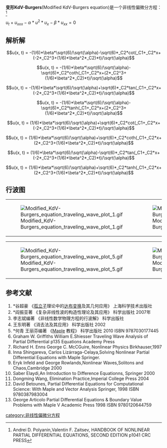 '''变形KdV-Burgers'''(Modified  KdV-Burgers equation)是一个非线性偏微分方程：<ref>Andrei D. Polyanin,Valentin F. Zaitsev, HANDBOOK OF NONLINEAR PARTIAL DIFFERENTIAL EQUATIONS, SECOND EDITION p1041  CRC PRESS</ref>

<math>u_{t}+u_{xxx}-\alpha*u^2*u_{x}-\beta*u_{xx}=0 </math>

==解析解==
:<math>u(x, t) = -(1/6)*\beta*\sqrt(6)/\sqrt(\alpha)-\sqrt(6)*_C2*cot(_C1+_C2*x+(-2*_C2^3+(1/6)*\beta^2*_C2)*t)/\sqrt(\alpha)</math>
:<math>u(x, t) = -(1/6)*\beta*\sqrt(6)/\sqrt(\alpha)-\sqrt(6)*_C2*coth(_C1+_C2*x+(2*_C2^3+(1/6)*\beta^2*_C2)*t)/\sqrt(\alpha)</math>
:<math>u(x, t) = -(1/6)*\beta*\sqrt(6)/\sqrt(\alpha)+\sqrt(6)*_C2*tan(_C1+_C2*x+(-2*_C2^3+(1/6)*\beta^2*_C2)*t)/\sqrt(\alpha)</math>
:<math>u(x, t) = -(1/6)*\beta*\sqrt(6)/\sqrt(\alpha)-\sqrt(6)*_C2*tanh(_C1+_C2*x+(2*_C2^3+(1/6)*\beta^2*_C2)*t)/\sqrt(\alpha)</math>
:<math>u(x, t) = (1/6)*\beta*\sqrt(6)/\sqrt(\alpha)+\sqrt(6)*_C2*cot(_C1+_C2*x+(-2*_C2^3+(1/6)*\beta^2*_C2)*t)/\sqrt(\alpha)</math>
:<math>u(x, t) = (1/6)*\beta*\sqrt(6)/\sqrt(\alpha)+\sqrt(6)*_C2*coth(_C1+_C2*x+(2*_C2^3+(1/6)*\beta^2*_C2)*t)/\sqrt(\alpha)</math>
:<math>u(x, t) = (1/6)*\beta*\sqrt(6)/\sqrt(\alpha)-\sqrt(6)*_C2*tan(_C1+_C2*x+(-2*_C2^3+(1/6)*\beta^2*_C2)*t)/\sqrt(\alpha)</math>
:<math>u(x, t) = (1/6)*\beta*\sqrt(6)/\sqrt(\alpha)+\sqrt(6)*_C2*tanh(_C1+_C2*x+(2*_C2^3+(1/6)*\beta^2*_C2)*t)/\sqrt(\alpha)</math>

==行波图==
{|
|[[File:Modified_KdV-Burgers_equation_traveling_wave_plot_1.gif|thumb]]
|[[File:Modified_KdV-Burgers_equation_traveling_wave_plot_2.gif|thumb]]
|[[File:Modified_KdV-Burgers_equation_traveling_wave_plot_3.gif|thumb]]
|[[File:Modified_KdV-Burgers_equation_traveling_wave_plot_4.gif|thumb]]
|}
{|
|[[File:Modified_KdV-Burgers_equation_traveling_wave_plot_5.gif|thumb]]
|[[File:Modified_KdV-Burgers_equation_traveling_wave_plot_6.gif|thumb]]
|[[File:Modified_KdV-Burgers_equation_traveling_wave_plot_7.gif|thumb]]
|[[File:Modified_KdV-Burgers_equation_traveling_wave_plot_8.gif|thumb]]
|}


==参考文献==
<references/>
# *谷超豪 《[[孤立子|孤立子]]理论中的[[达布变换|达布变换]]及其几何应用》 上海科学技术出版社
# *阎振亚著 《复杂非线性波的构造性理论及其应用》 科学出版社 2007年
# 李志斌编著 《非线性数学物理方程的行波解》 科学出版社
#王东明著 《消去法及其应用》 科学出版社 2002
# *何青 王丽芬编著 《[[Maple|Maple]] 教程》 科学出版社 2010 ISBN 9787030177445
#Graham W. Griffiths William E.Shiesser Traveling Wave Analysis of Partial Differential p135 Equations Academy Press
# Richard H. Enns George C. McCGuire, Nonlinear Physics Birkhauser,1997
#Inna Shingareva, Carlos Lizárraga-Celaya,Solving Nonlinear Partial Differential Equations with Maple Springer.
#Eryk Infeld and George Rowlands,Nonlinear Waves,Solitons and Chaos,Cambridge 2000
#Saber Elaydi,An Introduction to Difference Equationns, Springer 2000
#Dongming Wang, Elimination Practice,Imperial College Press 2004
# David Betounes, Partial Differential Equations for Computational Science: With Maple and Vector Analysis Springer, 1998 ISBN 9780387983004
# George Articolo Partial Differential Equations & Boundary Value Problems with Maple V Academic Press 1998 ISBN 9780120644759

{{非线性偏微分方程}}
[[category:非线性偏微分方程|category:非线性偏微分方程]]